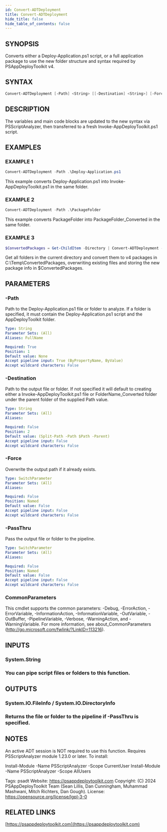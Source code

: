 ```yaml
---
id: Convert-ADTDeployment
title: Convert-ADTDeployment
hide_title: false
hide_table_of_contents: false
---
```


## SYNOPSIS

Converts either a Deploy-Application.ps1 script, or a full application package to use the new folder structure and syntax required by PSAppDeployToolkit v4.

## SYNTAX

```powershell
Convert-ADTDeployment [-Path] <String> [[-Destination] <String>] [-Force] [-PassThru] [<CommonParameters>]
```

## DESCRIPTION

The variables and main code blocks are updated to the new syntax via PSScriptAnalyzer, then transferred to a fresh Invoke-AppDeployToolkit.ps1 script.

## EXAMPLES

### EXAMPLE 1

```powershell
Convert-ADTDeployment -Path .\Deploy-Application.ps1
```

This example converts Deploy-Application.ps1 into Invoke-AppDeployToolkit.ps1 in the same folder.

### EXAMPLE 2

```powershell
Convert-ADTDeployment -Path .\PackageFolder
```

This example converts PackageFolder into PackageFolder_Converted in the same folder.

### EXAMPLE 3

```powershell
$ConvertedPackages = Get-ChildItem -Directory | Convert-ADTDeployment -Destination C:\Temp\ConvertedPackages -Force -PassThru
```

Get all folders in the current directory and convert them to v4 packages in C:\Temp\ConvertedPackages, overwriting existing files and storing the new package info in $ConvertedPackages.

## PARAMETERS

### -Path

Path to the Deploy-Application.ps1 file or folder to analyze.
If a folder is specified, it must contain the Deploy-Application.ps1 script and the AppDeployToolkit folder.

```yaml
Type: String
Parameter Sets: (All)
Aliases: FullName

Required: True
Position: 1
Default value: None
Accept pipeline input: True (ByPropertyName, ByValue)
Accept wildcard characters: False
```

### -Destination

Path to the output file or folder.
If not specified it will default to creating either a Invoke-AppDeployToolkit.ps1 file or FolderName_Converted folder under the parent folder of the supplied Path value.

```yaml
Type: String
Parameter Sets: (All)
Aliases:

Required: False
Position: 2
Default value: (Split-Path -Path $Path -Parent)
Accept pipeline input: False
Accept wildcard characters: False
```

### -Force

Overwrite the output path if it already exists.

```yaml
Type: SwitchParameter
Parameter Sets: (All)
Aliases:

Required: False
Position: Named
Default value: False
Accept pipeline input: False
Accept wildcard characters: False
```

### -PassThru

Pass the output file or folder to the pipeline.

```yaml
Type: SwitchParameter
Parameter Sets: (All)
Aliases:

Required: False
Position: Named
Default value: False
Accept pipeline input: False
Accept wildcard characters: False
```

### CommonParameters

This cmdlet supports the common parameters: -Debug, -ErrorAction, -ErrorVariable, -InformationAction, -InformationVariable, -OutVariable, -OutBuffer, -PipelineVariable, -Verbose, -WarningAction, and -WarningVariable.
For more information, see about_CommonParameters (http://go.microsoft.com/fwlink/?LinkID=113216).

## INPUTS

### System.String

### You can pipe script files or folders to this function.
## OUTPUTS

### System.IO.FileInfo / System.IO.DirectoryInfo

### Returns the file or folder to the pipeline if -PassThru is specified.
## NOTES
An active ADT session is NOT required to use this function.
Requires PSScriptAnalyzer module 1.23.0 or later.
To install:

Install-Module -Name PSScriptAnalyzer -Scope CurrentUser
Install-Module -Name PSScriptAnalyzer -Scope AllUsers

Tags: psadt
Website: https://psappdeploytoolkit.com
Copyright: (C) 2024 PSAppDeployToolkit Team (Sean Lillis, Dan Cunningham, Muhammad Mashwani, Mitch Richters, Dan Gough).
License: https://opensource.org/license/lgpl-3-0

## RELATED LINKS

[https://psappdeploytoolkit.com](https://psappdeploytoolkit.com)
